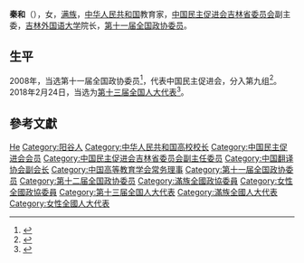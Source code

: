 {{Infobox person
|name=秦和
|birth_date={{birth year and age|1963|09}}
|ancestor=[[山东|山东]][[阳谷|阳谷]]
|nationality={{PRC}}
|title=[[全国人大代表|全国人大代表]]
|ethnicity=[[满族|满族]]
|gender=女
|party=[[中国民主促进会|中国民主促进会]]
}}

'''秦和'''（{{bd|1963年||}}），女，[[满族|满族]]，[[中华人民共和国|中华人民共和国]]教育家，[[中国民主促进会吉林省委员会|中国民主促进会吉林省委员会]]副主委，[[吉林外国语大学|吉林外国语大学]]院长，[[第十一届全国政协委员|第十一届全国政协委员]]。

== 生平 ==
2008年，当选第十一届全国政协委员<ref>{{cite news|title=第十一届全国政协委员名单|url=http://www.indaa.com.cn/zt/2009qglh/zxzs/200903/t20090303_127573.html|accessdate=2013-04-09|newspaper=新华社北京1月25日电 中国人民政治协商会议第十一届全国委员会委员名单(共2237人，2008年1月25日政协第十届全国委员会常务委员会第二十次会议通过)|date=2008年1月25日|deadurl=yes|archiveurl=https://web.archive.org/web/20130928014403/http://www.indaa.com.cn/zt/2009qglh/zxzs/200903/t20090303_127573.html|archivedate=2013年9月28日}}</ref>，代表中国民主促进会，分入第九组<ref>{{cite news|title=全国政协信息-秦和|url=http://www.cppcc.gov.cn/CMS/wylibary/showJcwyxtInfoWylibary.action?tabJcwyxt.guid=11W0003170&wytype=wjwy|accessdate=2013-04-11|newspaper=全国政协委员会}}</ref>。2018年2月24日，当选为[[第十三届全国人大代表|第十三届全国人大代表]]<ref>{{Cite web|title=（受权发布）中华人民共和国第十三届全国人民代表大会代表名单-中新网|url=http://www.chinanews.com/gn/2018/02-25/8453959.shtml|accessdate=2021-02-13|work=中新网|archive-date=2018-02-27|archive-url=https://web.archive.org/web/20180227031724/http://www.chinanews.com/gn/2018/02-25/8453959.shtml|dead-url=no}}</ref>。

== 參考文獻 ==
{{reflist}}

{{Navboxes 
| title  = 秦和在[[中国翻译协会|中国翻译协会]]的职务
| list1  =
{{中国翻译协会第七届理事会}}
}}
{{Navboxes
| title  = 秦和在[[中国高等教育学会|中国高等教育学会]]的职务
| list1  =
{{中国高等教育学会第七届理事会}}
}}

{{Authority control}}

{{DEFAULTSORT:Qin秦}}
[[Category:秦姓|He]]
[[Category:阳谷人|Category:阳谷人]]
[[Category:中华人民共和国高校校长|Category:中华人民共和国高校校长]]
[[Category:中国民主促进会会员|Category:中国民主促进会会员]]
[[Category:中国民主促进会吉林省委员会副主任委员|Category:中国民主促进会吉林省委员会副主任委员]]
[[Category:中国翻译协会副会长|Category:中国翻译协会副会长]]
[[Category:中国高等教育学会常务理事|Category:中国高等教育学会常务理事]]
[[Category:第十一届全国政协委员|Category:第十一届全国政协委员]]
[[Category:第十二届全国政协委员|Category:第十二届全国政协委员]]
[[Category:滿族全國政協委員|Category:滿族全國政協委員]]
[[Category:女性全國政協委員|Category:女性全國政協委員]]
[[Category:第十三届全国人大代表|Category:第十三届全国人大代表]]
[[Category:滿族全國人大代表|Category:滿族全國人大代表]]
[[Category:女性全國人大代表|Category:女性全國人大代表]]


{{中华人民共和国政治人物小作品}}